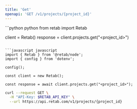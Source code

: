 ```yaml
---
title: 'Get'
openapi: 'GET /v1/projects/{project_id}'
---
```


<RequestExample>
```python python
from retab import Retab

client = Retab()
response = client.projects.get("<project_id>")
```

```javascript javascript
import { Retab } from '@retab/node';
import { config } from 'dotenv';

config();

const client = new Retab();

const response = await client.projects.get("<project_id>");
```

```bash curl
curl --request GET \
  -H "API-Key: $RETAB_API_KEY" \
  --url https://api.retab.com/v1/projects/{project_id}
```

</RequestExample>
